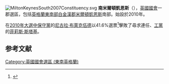 [[File:MiltonKeynesSouth2007Constituency.svg|right]]
'''南米爾頓凱恩斯'''（{{lang-en|Milton Keynes South}}），[[英國|英國]][[英國國會|國會]]一郡選區，包括[[英格蘭|英格蘭]][[東南英格蘭|東南部]][[白金漢郡|白金漢郡]][[米爾頓凱恩斯|米爾頓凱恩斯]]南部。始設於2010年。

在[[2010年英國大選|2010年大選中]][[保守黨_(英國)|保守黨]]的[[尼古拉·布萊克伍德|尼古拉·布萊克伍德]]以41.6%選票<ref name="">{{cite news
|publisher=[[英國廣播公司|英國廣播公司]]
|date=2010年5月7日
|title=Election 2010/Constituency/Milton Keynes South
|url=http://news.bbc.co.uk/1/shared/election2010/results/constituency/c95.stm
|accessdate=2010年6月15日
|archive-date=2017年8月23日
|archive-url=https://web.archive.org/web/20170823102624/http://news.bbc.co.uk/1/shared/election2010/results/constituency/c95.stm
|dead-url=no
}}</ref>擊敗了尋求連任、[[工黨_(英國)|工黨]]的[[菲莉斯·斯塔基|菲莉斯·斯塔基]]。

==参考文献==
<div class="references-small">
<references></references>
</div>
{{英國國會選區 (東南英格蘭)}}
{{DEFAULTSORT:Milton Keynes South}}
[[Category:英國國會選區_(東南英格蘭)|Category:英國國會選區 (東南英格蘭)]]